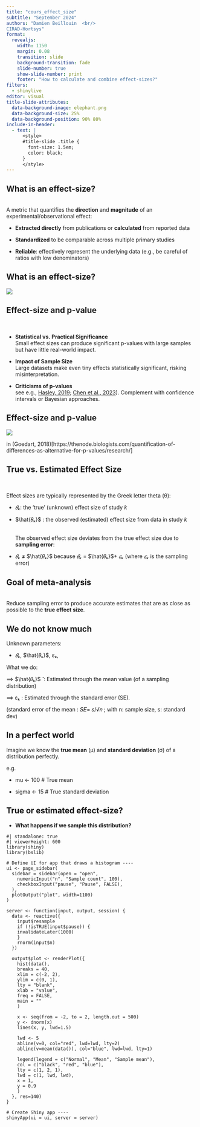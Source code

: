 ```yaml
---
title: "cours_effect_size"
subtitle: "September 2024"
authors: "Damien Beillouin  <br/> 
CIRAD-Hortsys"
format:
  revealjs:
    width: 1150
    margin: 0.08
    transition: slide
    background-transition: fade
    slide-number: true
    show-slide-number: print
    footer: "How to calculate and combine effect-sizes?"
filters:
  - shinylive
editor: visual
title-slide-attributes: 
  data-background-image: elephant.png
  data-background-size: 25%
  data-background-position: 90% 80%
include-in-header:
  - text: |
      <style>
      #title-slide .title {
        font-size: 1.5em;
        color: black;
      }
      </style>
---
```




## What is an effect-size?

<br> A metric that quantifies the **direction** and **magnitude** of an experimental/observational effect:

-   **Extracted directly** from publications or **calculated** from reported data

-   **Standardized** to be comparable across multiple primary studies

-   **Reliable**: effectively represent the underlying data (e.g., be careful of ratios with low denominators)

## What is an effect-size?

![](images/effect_size_global.png)

## Effect-size and p-value

<br>

-   **Statistical vs. Practical Significance**\
	Small effect sizes can produce significant p-values with large samples but have little real-world impact.

-   **Impact of Sample Size**\
	Large datasets make even tiny effects statistically significant, risking misinterpretation.

-   **Criticisms of p-values**\
	see e.g., [Hasley, 2019](https://royalsocietypublishing.org/doi/10.1098/rsbl.2019.0174); [Chen et al., 2023](https://www.cell.com/patterns/fulltext/S2666-3899(23)00270-2?dgcid=raven_jbs_etoc_email)). Complement with confidence intervals or Bayesian approaches.

## Effect-size and p-value

![](images/ES_and_p_value.png)

in (Goedart, 2018)\[https://thenode.biologists.com/quantification-of-differences-as-alternative-for-p-values/research/\]

## True vs. Estimated Effect Size

<br>

Effect sizes are typically represented by the Greek letter theta (θ):

-   $𝜃ₖ$: the ‘true’ (unknown) effect size of study *k*

-   $\hat{𝜃ₖ}$ : the observed (estimated) effect size from data in study *k*

	\
	The observed effect size deviates from the true effect size due to **sampling error**:

-   $𝜃ₖ$ **≠** $\hat{𝜃ₖ}$ because $𝜃ₖ$ = $\hat{𝜃ₖ}$+ $𝜀ₖ$ (where $𝜀ₖ$ is the sampling error)

## **Goal of meta-analysis**

\
Reduce sampling error to produce accurate estimates that are as close as possible to the **true effect size**.

## We do not know much

Unknown parameters:

-   $𝜃ₖ$, $\hat{𝜃ₖ}$, εₖ,

What we do:

==\> $\hat{𝜃ₖ}$ ̂ : Estimated through the mean value (of a sampling distribution)

==\> εₖ : Estimated through the standard error (SE).

(standard error of the mean : 𝑆𝐸= 𝑠/√𝑛 ; with n: sample size, s: standard dev)

## In a perfect world

Imagine we know the **true mean** (μ) and **standard deviation** (σ) of a distribution perfectly.

e.g.

-   mu \<- 100 \# True mean

-   sigma \<- 15 \# True standard deviation

## True or estimated effect-size?

-   **What happens if we sample this distribution?**

```shinylive-r
#| standalone: true
#| viewerHeight: 600
library(shiny)
library(bslib)

# Define UI for app that draws a histogram ----
ui <- page_sidebar(
  sidebar = sidebar(open = "open",
	numericInput("n", "Sample count", 100),
	checkboxInput("pause", "Pause", FALSE),
  ),
  plotOutput("plot", width=1100)
)

server <- function(input, output, session) {
  data <- reactive({
	input$resample
	if (!isTRUE(input$pause)) {
  	invalidateLater(1000)
	}
	rnorm(input$n)
  })
 
  output$plot <- renderPlot({
	hist(data(),
  	breaks = 40,
  	xlim = c(-2, 2),
  	ylim = c(0, 1),
  	lty = "blank",
  	xlab = "value",
  	freq = FALSE,
  	main = ""
	)
    
	x <- seq(from = -2, to = 2, length.out = 500)
	y <- dnorm(x)
	lines(x, y, lwd=1.5)
    
	lwd <- 5
	abline(v=0, col="red", lwd=lwd, lty=2)
	abline(v=mean(data()), col="blue", lwd=lwd, lty=1)

	legend(legend = c("Normal", "Mean", "Sample mean"),
  	col = c("black", "red", "blue"),
  	lty = c(1, 2, 1),
  	lwd = c(1, lwd, lwd),
  	x = 1,
  	y = 0.9
	)
  }, res=140)
}

# Create Shiny app ----
shinyApp(ui = ui, server = server)
```



